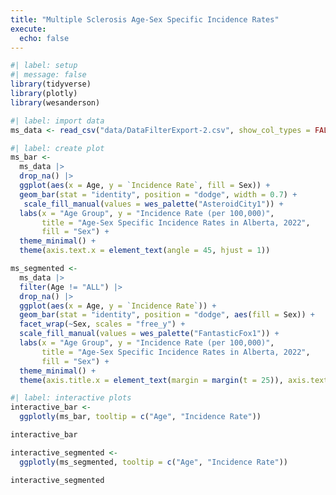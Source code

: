```yaml
---
title: "Multiple Sclerosis Age-Sex Specific Incidence Rates"
execute:
  echo: false
---
```


```r
#| label: setup
#| message: false
library(tidyverse)
library(plotly)
library(wesanderson)
```

```r
#| label: import data
ms_data <- read_csv("data/DataFilterExport-2.csv", show_col_types = FALSE)
```

```r
#| label: create plot
ms_bar <- 
  ms_data |> 
  drop_na() |>
  ggplot(aes(x = Age, y = `Incidence Rate`, fill = Sex)) +
  geom_bar(stat = "identity", position = "dodge", width = 0.7) +
   scale_fill_manual(values = wes_palette("AsteroidCity1")) +
  labs(x = "Age Group", y = "Incidence Rate (per 100,000)", 
       title = "Age-Sex Specific Incidence Rates in Alberta, 2022",
       fill = "Sex") +
  theme_minimal() +
  theme(axis.text.x = element_text(angle = 45, hjust = 1)) 

ms_segmented <-
  ms_data |>
  filter(Age != "ALL") |>
  drop_na() |>
  ggplot(aes(x = Age, y = `Incidence Rate`)) +
  geom_bar(stat = "identity", position = "dodge", aes(fill = Sex)) +
  facet_wrap(~Sex, scales = "free_y") +
  scale_fill_manual(values = wes_palette("FantasticFox1")) + 
  labs(x = "Age Group", y = "Incidence Rate (per 100,000)", 
       title = "Age-Sex Specific Incidence Rates in Alberta, 2022",
       fill = "Sex") +
  theme_minimal() +
  theme(axis.title.x = element_text(margin = margin(t = 25)), axis.text.x = element_text(angle = 75, hjust = 1)) 
```

```r
#| label: interactive plots
interactive_bar <- 
  ggplotly(ms_bar, tooltip = c("Age", "Incidence Rate")) 

interactive_bar

interactive_segmented <- 
  ggplotly(ms_segmented, tooltip = c("Age", "Incidence Rate")) 

interactive_segmented
```


